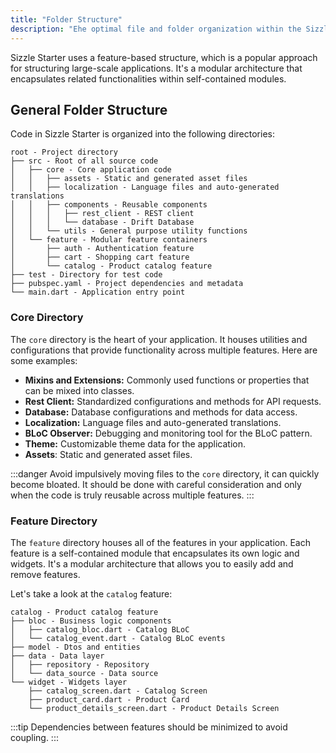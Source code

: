 ```yaml
---
title: "Folder Structure"
description: "Еhe optimal file and folder organization within the Sizzle Starter architecture."
---
```


Sizzle Starter uses a feature-based structure, which is a popular
approach for structuring large-scale applications. It's a modular
architecture that encapsulates related functionalities within
self-contained modules.

## General Folder Structure

Code in Sizzle Starter is organized into the following directories:

```text
root - Project directory
├── src - Root of all source code
│   ├── core - Core application code
│   │   ├── assets - Static and generated asset files
│   │   ├── localization - Language files and auto-generated translations
│   │   ├── components - Reusable components
│   │   │   ├── rest_client - REST client
│   │   │   └── database - Drift Database
│   │   └── utils - General purpose utility functions
│   └── feature - Modular feature containers
│       ├── auth - Authentication feature
│       ├── cart - Shopping cart feature
│       └── catalog - Product catalog feature
├── test - Directory for test code
├── pubspec.yaml - Project dependencies and metadata
└── main.dart - Application entry point
```

### Core Directory

The `core` directory is the heart of your application.
It houses utilities and configurations that provide functionality across multiple
features. Here are some examples:

- **Mixins and Extensions:** Commonly used functions or properties that can be
  mixed into classes.
- **Rest Client:** Standardized configurations and methods for API requests.
- **Database:** Database configurations and methods for data access.
- **Localization:** Language files and auto-generated translations.
- **BLoC Observer:** Debugging and monitoring tool for the BLoC pattern.
- **Theme:** Customizable theme data for the application.
- **Assets**: Static and generated asset files.

:::danger
Avoid impulsively moving files to the `core` directory, it can quickly become bloated.
It should be done with careful consideration and only when the code is truly
reusable across multiple features.
:::

### Feature Directory

The `feature` directory houses all of the features in your application.
Each feature is a self-contained module that encapsulates its own logic and
widgets. It's a modular architecture that allows you to easily add and
remove features.

Let's take a look at the `catalog` feature:

```text
catalog - Product catalog feature
├── bloc - Business logic components
│   ├── catalog_bloc.dart - Catalog BLoC
│   └── catalog_event.dart - Catalog BLoC events
├── model - Dtos and entities
├── data - Data layer
│   ├── repository - Repository
│   └── data_source - Data source
└── widget - Widgets layer
    ├── catalog_screen.dart - Catalog Screen
    ├── product_card.dart - Product Card
    └── product_details_screen.dart - Product Details Screen
```

:::tip
Dependencies between features should be minimized to avoid coupling.
:::
